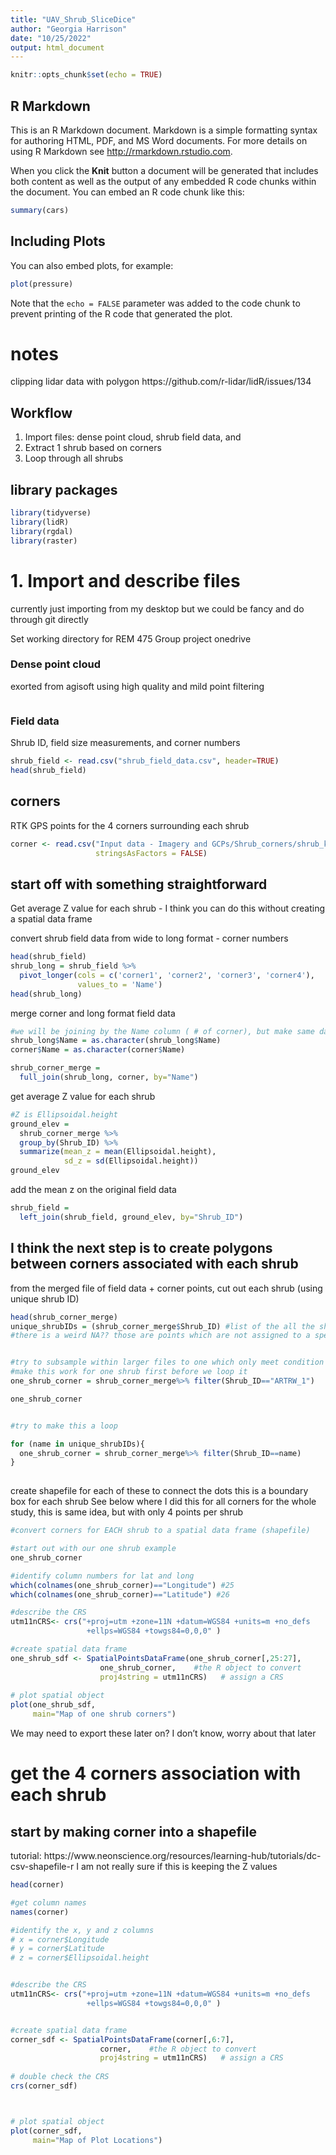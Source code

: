 ```yaml
---
title: "UAV_Shrub_SliceDice"
author: "Georgia Harrison"
date: "10/25/2022"
output: html_document
---
```


```r
knitr::opts_chunk$set(echo = TRUE)
```

## R Markdown

This is an R Markdown document. Markdown is a simple formatting syntax for authoring HTML, PDF, and MS Word documents. For more details on using R Markdown see <http://rmarkdown.rstudio.com>.

When you click the **Knit** button a document will be generated that includes both content as well as the output of any embedded R code chunks within the document. You can embed an R code chunk like this:

```r
summary(cars)
```

## Including Plots

You can also embed plots, for example:

```r
plot(pressure)
```

Note that the `echo = FALSE` parameter was added to the code chunk to prevent printing of the R code that generated the plot.


################################################
# notes

clipping lidar data with polygon https://github.com/r-lidar/lidR/issues/134

################################################
\newpage
###

## Workflow
1. Import files: dense point cloud, shrub field data, and
2. Extract 1 shrub based on corners
3. Loop through all shrubs


## library packages 
```r
library(tidyverse)
library(lidR)
library(rgdal)
library(raster)
```

# 1. Import and describe files
currently just importing from my desktop but we could be fancy and do through git directly

Set working directory for REM 475 Group project onedrive

### Dense point cloud
exorted from agisoft using high quality and mild point filtering
```r


```

### Field data
Shrub ID, field size measurements, and corner numbers
```r
shrub_field <- read.csv("shrub_field_data.csv", header=TRUE)
head(shrub_field)
```

## corners
RTK GPS points for the 4 corners surrounding each shrub
```r
corner <- read.csv("Input data - Imagery and GCPs/Shrub_corners/shrub_kill_corner_markers.csv", header=TRUE,
                   stringsAsFactors = FALSE)
```
















## start off with something straightforward
Get average Z value for each shrub - I think you can do this without creating a spatial data frame

convert shrub field data from wide to long format - corner numbers
```r
head(shrub_field)
shrub_long = shrub_field %>%
  pivot_longer(cols = c('corner1', 'corner2', 'corner3', 'corner4'),
               values_to = 'Name')
head(shrub_long)
```

merge corner and long format field data 
```r
#we will be joining by the Name column ( # of corner), but make same data type 
shrub_long$Name = as.character(shrub_long$Name)
corner$Name = as.character(corner$Name)

shrub_corner_merge = 
  full_join(shrub_long, corner, by="Name")
```

get average Z value for each shrub 
```r
#Z is Ellipsoidal.height
ground_elev = 
  shrub_corner_merge %>% 
  group_by(Shrub_ID) %>%
  summarize(mean_z = mean(Ellipsoidal.height),
            sd_z = sd(Ellipsoidal.height))
ground_elev
```

add the mean z on the original field data 
```r
shrub_field = 
  left_join(shrub_field, ground_elev, by="Shrub_ID")

```






## I think the next step is to create polygons between corners associated with each shrub 


from the merged file of field data + corner points, cut out each shrub (using unique shrub ID)
```r
head(shrub_corner_merge)
unique_shrubIDs = (shrub_corner_merge$Shrub_ID) #list of the all the shrubs by their ID 
#there is a weird NA?? those are points which are not assigned to a specific shrub. Deal with this later 


#try to subsample within larger files to one which only meet condition of each ID
#make this work for one shrub first before we loop it
one_shrub_corner = shrub_corner_merge%>% filter(Shrub_ID=="ARTRW_1")

one_shrub_corner


#try to make this a loop

for (name in unique_shrubIDs){
  one_shrub_corner = shrub_corner_merge%>% filter(Shrub_ID==name)
}
  

```


create shapefile for each of these to connect the dots 
this is a boundary box for each shrub
See below where I did this for all corners for the whole study, this is same idea, but with only 4 points per shrub 

```r
#convert corners for EACH shrub to a spatial data frame (shapefile)

#start out with our one shrub example
one_shrub_corner

#identify column numbers for lat and long
which(colnames(one_shrub_corner)=="Longitude") #25
which(colnames(one_shrub_corner)=="Latitude") #26

#describe the CRS
utm11nCRS<- crs("+proj=utm +zone=11N +datum=WGS84 +units=m +no_defs 
				 +ellps=WGS84 +towgs84=0,0,0" )

#create spatial data frame
one_shrub_sdf <- SpatialPointsDataFrame(one_shrub_corner[,25:27],
                    one_shrub_corner,    #the R object to convert
                    proj4string = utm11nCRS)   # assign a CRS 
                                          
# plot spatial object
plot(one_shrub_sdf, 
     main="Map of one shrub corners")

```

We may need to export these later on? I don't know, worry about that later 














# get the 4 corners association with each shrub
## start by making corner into a shapefile
tutorial: https://www.neonscience.org/resources/learning-hub/tutorials/dc-csv-shapefile-r
I am not really sure if this is keeping the Z values
```r
head(corner)

#get column names 
names(corner)

#identify the x, y and z columns 
# x = corner$Longitude
# y = corner$Latitude
# z = corner$Ellipsoidal.height


#describe the CRS
utm11nCRS<- crs("+proj=utm +zone=11N +datum=WGS84 +units=m +no_defs 
				 +ellps=WGS84 +towgs84=0,0,0" )


#create spatial data frame
corner_sdf <- SpatialPointsDataFrame(corner[,6:7],
                    corner,    #the R object to convert
                    proj4string = utm11nCRS)   # assign a CRS 
                                          
# double check the CRS
crs(corner_sdf)



# plot spatial object
plot(corner_sdf, 
     main="Map of Plot Locations")

```











